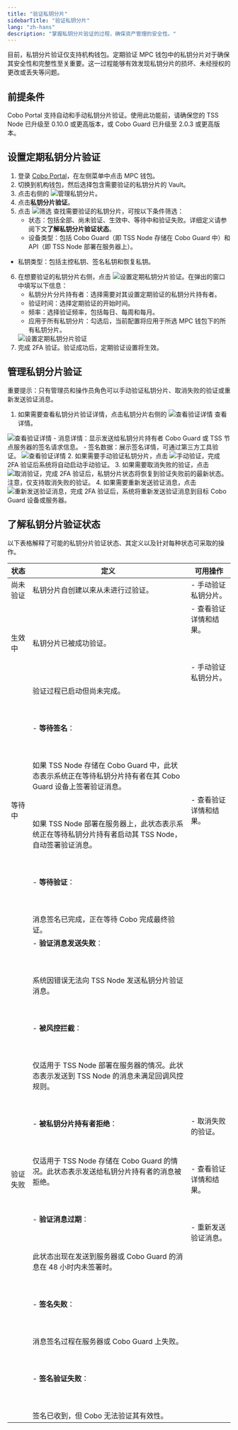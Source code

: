 ```yaml
---
title: "验证私钥分片"
sidebarTitle: "验证私钥分片"
lang: "zh-hans"
description: "掌握私钥分片验证的过程，确保资产管理的安全性。"
---
```


目前，私钥分片验证仅支持机构钱包。定期验证 MPC 钱包中的私钥分片对于确保其安全性和完整性至关重要。这一过程能够有效发现私钥分片的损坏、未经授权的更改或丢失等问题。

## 前提条件

Cobo Portal 支持自动和手动私钥分片验证。使用此功能前，请确保您的 TSS Node 已升级至 0.10.0 或更高版本，或 Cobo Guard 已升级至 2.0.3 或更高版本。

## 设置定期私钥分片验证
1. 登录 [Cobo Portal]((https://portal.cobo.com/login))，在左侧菜单中点击 MPC 钱包。
2. 切换到机构钱包，然后选择包含需要验证的私钥分片的 Vault。
3. 点击右侧的 <img src="/cn/images/mpc-wallet/manage share.svg" className="icon" alt="管理私钥分片" />。
4. 点击**私钥分片验证**。
5. 点击 <img src="/cn/images/mpc-wallet/filter.svg" className="icon" alt="筛选" /> 查找需要验证的私钥分片，可按以下条件筛选：
    - 状态：包括全部、尚未验证、生效中、等待中和验证失败。详细定义请参阅下文**了解私钥分片验证状态**。
    - 设备类型：包括 Cobo Guard（即 TSS Node 存储在 Cobo Guard 中）和 API（即 TSS Node 部署在服务器上）。
- 私钥类型：包括主控私钥、签名私钥和恢复私钥。
6. 在想要验证的私钥分片右侧，点击 <img src="/en/images/mpc-wallet/recurring.svg" className="icon" alt="设置定期私钥分片验证" />。在弹出的窗口中填写以下信息：
    - 私钥分片分片持有者：选择需要对其设置定期验证的私钥分片持有者。
    - 验证时间：选择定期验证的开始时间。
    - 频率：选择验证频率，包括每日、每周和每月。
    - 应用于所有私钥分片：勾选后，当前配置将应用于所选 MPC 钱包下的所有私钥分片。
    <img src="/cn/images/mpc-wallet/1.png" className="screenshot_modal" alt="设置定期私钥分片验证" />
7. 完成 2FA 验证。验证成功后，定期验证设置将生效。

## 管理私钥分片验证
<Note>重要提示：只有管理员和操作员角色可以手动验证私钥分片、取消失败的验证或重新发送验证消息。</Note>
1. 如果需要查看私钥分片验证详情，点击私钥分片右侧的 <img src="/cn/images/mpc-wallet/view details.svg" className="icon" alt="查看验证详情" /> 查看详情。
<img src="/cn/images/mpc-wallet/2.png" className="screenshot" alt="查看验证详情" />
    - 消息详情：显示发送给私钥分片持有者 Cobo Guard 或 TSS 节点服务器的签名请求信息。
    - 签名数据：展示签名详情，可通过第三方工具验证。
    <img src="/cn/images/mpc-wallet/3.png" className="screenshot_modal" alt="查看验证详情" />
2. 如果需要手动验证私钥分片，点击 <img src="/cn/images/mpc-wallet/manual verify.svg" className="icon" alt="手动验证" />，完成 2FA 验证后系统将自动启动手动验证。
3. 如果需要取消失败的验证，点击 <img src="/cn/images/mpc-wallet/retry.svg" className="icon" alt="取消验证" />，完成 2FA 验证后，私钥分片状态将恢复到验证失败前的最新状态。注意，仅支持取消失败的验证。
4. 如果需要重新发送验证消息，点击 <img src="/cn/images/mpc-wallet/revoke.svg" className="icon" alt="重新发送验证消息" />，完成 2FA 验证后，系统将重新发送验证消息到目标 Cobo Guard 设备或服务器。

## 了解私钥分片验证状态

以下表格解释了可能的私钥分片验证状态、其定义以及针对每种状态可采取的操作。

| 状态                 | 定义                                                                         | 可用操作                                             |
|----------------------|------------------------------------------------------------------------------|------------------------------------------------------|
| 尚未验证             | 私钥分片自创建以来从未进行过验证。                                           | - 手动验证私钥分片。                                 |
| 生效中                 | 私钥分片已被成功验证。                                               | - 查看验证详情和结果。<br></br> <br></br> - 手动验证私钥分片。 |
| 等待中               | 验证过程已启动但尚未完成。<br></br> <br></br> - **等待签名**：<br></br> <br></br> 如果 TSS Node 存储在 Cobo Guard 中，此状态表示系统正在等待私钥分片持有者在其 Cobo Guard 设备上签署验证消息。<br></br> <br></br> 如果 TSS Node 部署在服务器上，此状态表示系统正在等待私钥分片持有者启动其 TSS Node，自动签署验证消息。<br></br> <br></br> - **等待验证**：<br></br> <br></br> 消息签名已完成，正在等待 Cobo 完成最终验证。 | - 查看验证详情和结果。                                 |
| 验证失败             | - **验证消息发送失败**：<br></br> <br></br> 系统因错误无法向 TSS Node 发送私钥分片验证消息。<br></br> <br></br> - **被风控拦截**：<br></br> <br></br> 仅适用于 TSS Node 部署在服务器的情况。此状态表示发送到 TSS Node 的消息未满足回调风控规则。<br></br> <br></br> - **被私钥分片持有者拒绝**：<br></br> <br></br> 仅适用于 TSS Node 存储在 Cobo Guard 的情况。此状态表示发送给私钥分片持有者的消息被拒绝。<br></br> <br></br> - **验证消息过期**：<br></br> <br></br> 此状态出现在发送到服务器或 Cobo Guard 的消息在 48 小时内未签署时。<br></br> <br></br> - **签名失败**：<br></br> <br></br> 消息签名过程在服务器或 Cobo Guard 上失败。<br></br> <br></br> - **签名验证失败**：<br></br> <br></br> 签名已收到，但 Cobo 无法验证其有效性。 | - 取消失败的验证。<br></br> <br></br> - 查看验证详情和结果。<br></br> <br></br> - 重新发送验证消息。 |





